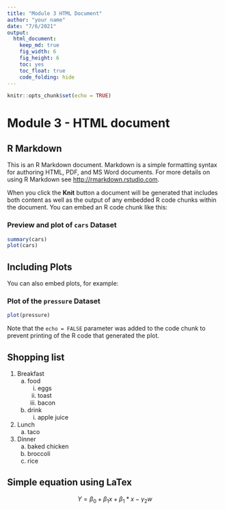 ```yaml
---
title: "Module 3 HTML Document"
author: "your name"
date: "7/6/2021"
output: 
  html_document: 
    keep_md: true
    fig_width: 6
    fig_height: 6
    toc: yes
    toc_float: true
    code_folding: hide
---
```


```r
knitr::opts_chunk$set(echo = TRUE)
```
# Module 3 - HTML document

## R Markdown {#nextsteps .emphasized}

This is an R Markdown document. Markdown is a simple formatting syntax for authoring HTML, PDF, and MS Word documents. For more details on using R Markdown see <http://rmarkdown.rstudio.com>.

When you click the **Knit** button a document will be generated that includes both content as well as the output of any embedded R code chunks within the document. You can embed an R code chunk like this:

### Preview and plot of ```cars``` Dataset

```r
summary(cars)
plot(cars)
```

## Including Plots

You can also embed plots, for example:

### Plot of the ```pressure``` Dataset

```r
plot(pressure)
```

Note that the `echo = FALSE` parameter was added to the code chunk to prevent printing of the R code that generated the plot.

## Shopping list

1. Breakfast
    a. food
        i. eggs
        ii. toast
        iii. bacon
    b. drink
        i. apple juice
2. Lunch
    a. taco
3. Dinner
    a. baked chicken
    b. broccoli
    c. rice


## Simple equation using LaTex

$$ Y = \beta_0 + \beta_1x + \beta_1*x - \gamma_2w $$
